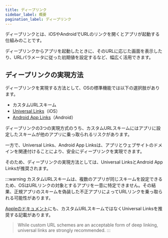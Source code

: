 ```yaml
---
title: ディープリンク
sidebar_label: 概要
pagination_label: ディープリンク
---
```


ディープリンクとは、iOSやAndroidでURLのリンクを開くとアプリが起動する仕組みのことです。

ディープリンクからアプリを起動したときに、そのURLに応じた画面を表示したり、URLパラメータに従った初期値を設定するなど、幅広く活用できます。

## ディープリンクの実現方法

ディープリンクを実現する方法として、OSの標準機能では以下の選択肢があります。

- カスタムURLスキーム
- [Universal Links](https://developer.apple.com/ios/universal-links/)（iOS）
- [Android App Links](https://developer.android.com/training/app-links)（Android）

ディープリンクの3つの実現方式のうち、カスタムURLスキームにはアプリに設定したスキームが他のアプリに乗っ取られるリスクがあります。

一方で、Universal Links、Android App Linksは、アプリとウェブサイトのドメインを関連付けることにより、安全にディープリンクを実現できます。

そのため、ディープリンクの実現方法としては、Universal LinksとAndroid App Linksが推奨されます。

:::warning
カスタムURLスキームは、複数のアプリが同じスキームを設定できるため、OSはURLリンクの対象とするアプリを一意に特定できません。その結果、正規アプリのスキームを偽装した不正アプリによってURLリンクを乗っ取られる可能性があります。

[Appleのドキュメント](https://developer.apple.com/documentation/xcode/defining-a-custom-url-scheme-for-your-app)にも、カスタムURLスキームではなくUniversal Linksを推奨する記載があります。

> While custom URL schemes are an acceptable form of deep linking, universal links are strongly recommended.
:::

